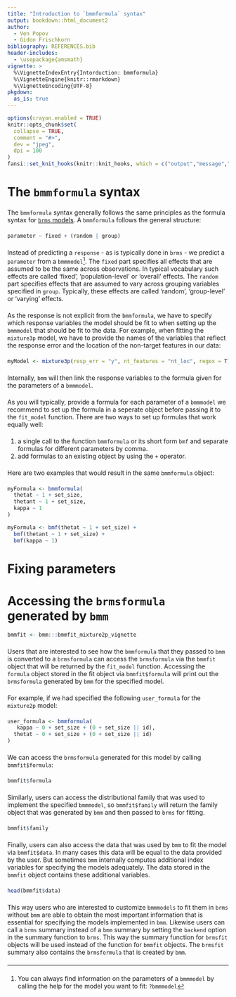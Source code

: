 ```yaml
---
title: "Introduction to `bmmformula` syntax"
output: bookdown::html_document2
author: 
  - Ven Popov
  - Gidon Frischkorn
bibliography: REFERENCES.bib
header-includes:
  - \usepackage{amsmath}
vignette: >
  %\VignetteIndexEntry{Intorduction: bmmformula}
  %\VignetteEngine{knitr::rmarkdown}
  %\VignetteEncoding{UTF-8}
pkgdown:
  as_is: true
---
```

<style type="text/css">
div.main-container {
max-width: 800px !important;
}

p {
margin-top: 1.5em ;
margin-bottom: 1.5em ;
}
.author{
    display: none;
}
</style>

```r
options(crayon.enabled = TRUE)
knitr::opts_chunk$set(
  collapse = TRUE,
  comment = "#>",
  dev = "jpeg",
  dpi = 100
)
fansi::set_knit_hooks(knitr::knit_hooks, which = c("output","message","error"))
```

# The `bmmformula` syntax

The `bmmformula` syntax generally follows the same principles as the formula syntax for [`brms` models](https://rdrr.io/cran/brms/man/brmsformula.html). A `bmmformula` follows the general structure:

```r
parameter ~ fixed + (random | group)
```

Instead of predicting a `response` - as is typically done in `brms` - we predict a `parameter` from a `bmmmodel`[^1]. The `fixed` part specifies all effects that are assumed to be the same across observations. In typical vocabulary such effects are called 'fixed', 'population-level' or 'overall' effects. The `random` part specifies effects that are assumed to vary across grouping variables specified in `group`. Typically, these effects are called 'random', 'group-level' or 'varying' effects.

[^1]: You can always find information on the parameters of a `bmmmodel` by calling the help for the model you want to fit: `?bmmmodel`

As the response is not explicit from the `bmmformula`, we have to specify which response variables the model should be fit to when setting up the `bmmmodel` that should be fit to the data. For example, when fitting the `mixture3p` model, we have to provide the names of the variables that reflect the response error and the location of the non-target features in our data:

```r
myModel <- mixture3p(resp_err = "y", nt_features = "nt_loc", regex = T)
```

Internally, `bmm` will then link the response variables to the formula given for the parameters of a `bmmmodel`.

As you will typically, provide a formula for each parameter of a `bmmmodel` we recommend to set up the formula in a seperate object before passing it to the `fit_model` function. There are two ways to set up formulas that work equally well:

1. a single call to the function `bmmformula` or its short form `bmf` and separate formulas for different parameters by comma. 
2. add formulas to an existing object by using the `+` operator. 

Ηere are two examples that would result in the same `bmmformula` object:

```r
myFormula <- bmmformula(
  thetat ~ 1 + set_size,
  thetant ~ 1 + set_size,
  kappa ~ 1
)

myFormula <- bmf(thetat ~ 1 + set_size) +
  bmf(thetant ~ 1 + set_size) +
  bmf(kappa ~ 1)
```

# Fixing parameters

# Accessing the `brmsformula` generated by `bmm`

```r
bmmfit <- bmm:::bmmfit_mixture2p_vignette
```

Users that are interested to see how the `bmmformula` that they passed to `bmm` is converted to a `brmsformula` can access the `brmsformula` via the `bmmfit` object that will be returned by the `fit_model` function. Accessing the `formula` object stored in the fit object via `bmmfit$formula` will print out the `brmsformula` generated by `bmm` for the specified model.

For example, if we had specified the following `user_formula` for the `mixture2p` model:

```r
user_formula <- bmmformula(
   kappa ~ 0 + set_size + (0 + set_size || id),
  thetat ~ 0 + set_size + (0 + set_size || id)
)
```

We can access the `brmsformula` generated for this model by calling `bmmfit$formula`:

```r
bmmfit$formula
```

Similarly, users can access the distributional family that was used to implement the specified `bmmmodel`, so `bmmfit$family` will return the family object that was generated by `bmm` and then passed to `brms` for fitting. 

```r
bmmfit$family
```

Finally, users can also access the data that was used by `bmm` to fit the model via `bmmfit$data`. In many cases this data will be equal to the data provided by the user. But sometimes `bmm` internally computes additional index variables for specifying the models adequately. The data stored in the `bmmfit` object contains these additional variables.

```r
head(bmmfit$data)
```

This way users who are interested to customize `bmmmodels` to fit them in `brms` without `bmm` are able to obtain the most important information that is essential for specifying the models implemented in `bmm`. Likewise users can call a `brms` summary instead of a `bmm` summary by setting the `backend` option in the summary function to `brms`. This way the summary function for `brmsfit` objects will be used instead of the function for `bmmfit` objects. The `brmsfit` summary also contains the `brmsformula` that is created by `bmm`.


